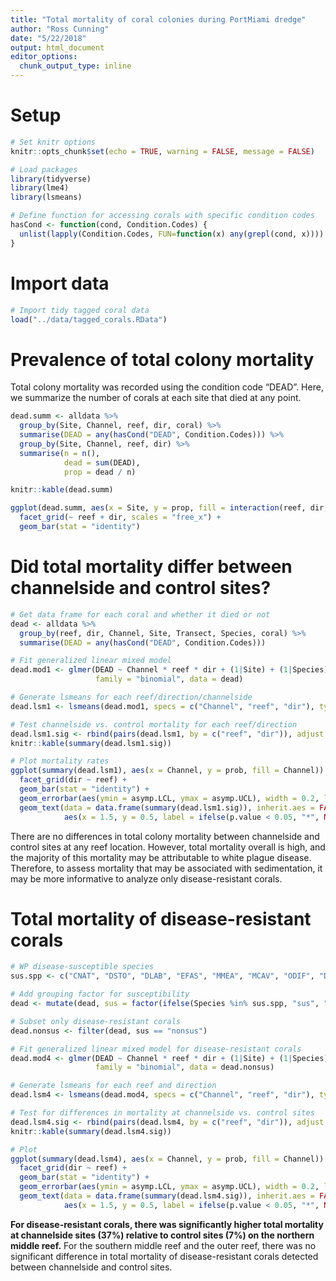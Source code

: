 ```yaml
---
title: "Total mortality of coral colonies during PortMiami dredge"
author: "Ross Cunning"
date: "5/22/2018"
output: html_document
editor_options: 
  chunk_output_type: inline
---
```


# Setup
```r
# Set knitr options
knitr::opts_chunk$set(echo = TRUE, warning = FALSE, message = FALSE)
```

```r
# Load packages
library(tidyverse)
library(lme4)
library(lsmeans)

# Define function for accessing corals with specific condition codes
hasCond <- function(cond, Condition.Codes) {
  unlist(lapply(Condition.Codes, FUN=function(x) any(grepl(cond, x))))
}
```

# Import data
```r
# Import tidy tagged coral data
load("../data/tagged_corals.RData")
```

# Prevalence of total colony mortality

Total colony mortality was recorded using the condition code "DEAD". Here, we summarize the number of corals at each site that died at any point.

```r
dead.summ <- alldata %>%
  group_by(Site, Channel, reef, dir, coral) %>%
  summarise(DEAD = any(hasCond("DEAD", Condition.Codes))) %>%
  group_by(Site, Channel, reef, dir) %>%
  summarise(n = n(),
            dead = sum(DEAD),
            prop = dead / n)

knitr::kable(dead.summ)

ggplot(dead.summ, aes(x = Site, y = prop, fill = interaction(reef, dir, Channel))) +
  facet_grid(~ reef + dir, scales = "free_x") +
  geom_bar(stat = "identity")
```

# Did total mortality differ between channelside and control sites?
```r
# Get data frame for each coral and whether it died or not
dead <- alldata %>%
  group_by(reef, dir, Channel, Site, Transect, Species, coral) %>%
  summarise(DEAD = any(hasCond("DEAD", Condition.Codes)))

# Fit generalized linear mixed model
dead.mod1 <- glmer(DEAD ~ Channel * reef * dir + (1|Site) + (1|Species), 
                   family = "binomial", data = dead)

# Generate lsmeans for each reef/direction/channelside
dead.lsm1 <- lsmeans(dead.mod1, specs = c("Channel", "reef", "dir"), type = "response")

# Test channelside vs. control mortality for each reef/direction
dead.lsm1.sig <- rbind(pairs(dead.lsm1, by = c("reef", "dir")), adjust = "none")
knitr::kable(summary(dead.lsm1.sig))

# Plot mortality rates
ggplot(summary(dead.lsm1), aes(x = Channel, y = prob, fill = Channel)) + 
  facet_grid(dir ~ reef) +
  geom_bar(stat = "identity") +
  geom_errorbar(aes(ymin = asymp.LCL, ymax = asymp.UCL), width = 0.2, lwd = 0.3) +
  geom_text(data = data.frame(summary(dead.lsm1.sig)), inherit.aes = FALSE,
            aes(x = 1.5, y = 0.5, label = ifelse(p.value < 0.05, "*", NA)), cex = 10)
```

There are no differences in total colony mortality between channelside and control sites at any reef location. However, total mortality overall is high, and the majority of this mortality may be attributable to white plague disease. Therefore, to assess mortality that may be associated with sedimentation, it may be more informative to analyze only disease-resistant corals.

# Total mortality of disease-resistant corals 
```r
# WP disease-susceptible species
sus.spp <- c("CNAT", "DSTO", "DLAB", "EFAS", "MMEA", "MCAV", "ODIF", "DCLI", "DSTR", "SBOU")

# Add grouping factor for susceptibility
dead <- mutate(dead, sus = factor(ifelse(Species %in% sus.spp, "sus", "nonsus")))

# Subset only disease-resistant corals
dead.nonsus <- filter(dead, sus == "nonsus")

# Fit generalized linear mixed model for disease-resistant corals
dead.mod4 <- glmer(DEAD ~ Channel * reef * dir + (1|Site) + (1|Species), 
                   family = "binomial", data = dead.nonsus)

# Generate lsmeans for each reef and direction
dead.lsm4 <- lsmeans(dead.mod4, specs = c("Channel", "reef", "dir"), type = "response")

# Test for differences in mortality at channelside vs. control sites
dead.lsm4.sig <- rbind(pairs(dead.lsm4, by = c("reef", "dir")), adjust = "none")
knitr::kable(summary(dead.lsm4.sig))

# Plot
ggplot(summary(dead.lsm4), aes(x = Channel, y = prob, fill = Channel)) + 
  facet_grid(dir ~ reef) +
  geom_bar(stat = "identity") +
  geom_errorbar(aes(ymin = asymp.LCL, ymax = asymp.UCL), width = 0.2, lwd = 0.3) +
  geom_text(data = data.frame(summary(dead.lsm4.sig)), inherit.aes = FALSE,
            aes(x = 1.5, y = 0.5, label = ifelse(p.value < 0.05, "*", NA)), cex = 10)
```

**For disease-resistant corals, there was significantly higher total mortality at channelside sites (37%) relative to control sites (7%) on the northern middle reef.** For the southern middle reef and the outer reef, there was no significant difference in total mortality of disease-resistant corals detected between channelside and control sites.
